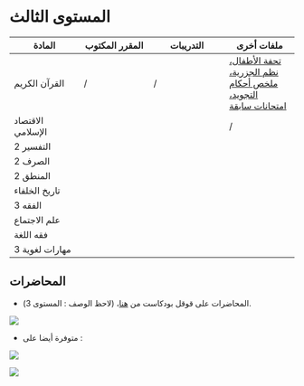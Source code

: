 # المستوى الثالث

| المادة            | المقرر المكتوب | التدريبات | ملفات أخرى                                                                                                                                            |
|------------------|------------------|-------------------|------------------|
| القرآن الكريم     | /              | /         | [تحفة الأطفال، نظم الجزرية، ملخص أحكام التجويد، امتحانات سابقة](https://drive.google.com/drive/folders/1rbsNvbJTC8A4DWUvZ4FewrX8zkz8YxrN?usp=sharing) |
| الاقتصاد الإسلامي |                |           | /                                                                                                                                                     |
| التفسير 2         |                |           |                                                                                                                                                       |
| الصرف 2           |                |           |                                                                                                                                                       |
| المنطق 2          |                |           |                                                                                                                                                       |
| تاريخ الخلفاء     |                |           |                                                                                                                                                       |
| الفقه 3           |                |           |                                                                                                                                                       |
| علم الاجتماع      |                |           |                                                                                                                                                       |
| فقه اللغة         |                |           |                                                                                                                                                       |
| مهارات لغوية 3    |                |           |                                                                                                                                                       |

## المحاضرات

-   المحاضرات على قوقل بودكاست من [هنا](https://podcasts.google.com/feed/aHR0cHM6Ly9hbmNob3IuZm0vcy81NDQ3MzVlOC9wb2RjYXN0L3Jzcw==)، (لاحظ الوصف : المستوى 3).

[![](f5266-ar_google_podcasts_badge_8x.webp)](https://podcasts.google.com/feed/aHR0cHM6Ly9hbmNob3IuZm0vcy81NDQ3MzVlOC9wb2RjYXN0L3Jzcw==)

-   متوفرة أيضا على :

[![](spotify.png)](https://open.spotify.com/show/2sfs0PVSjgKrTcnxMliOBT)

[![](radiopublic.png)](https://radiopublic.com/-6vaOnd)
